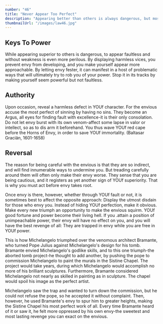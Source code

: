```yaml
---
number: "46"
title: "Never Appear Too Perfect"
description: "Appearing better than others is always dangerous, but most dangerous of all is to appear to have no faults or weaknesses. Envy creates silent enemies. It is smart to occasionally display deJects, and admit to harmless vices, in order to deflect envy and appear more human and approachable. Only gods and the dead can seem perfect with impunity."
thumbnailUrl: "/images/law46.jpg"
---
```


## Keys To Power

While appearing superior to others is dangerous, to appear faultless and without weakness is even more perilous. By displaying harmless vices, you prevent envy from developing, and you make yourself appear more approachable. By letting envy fester, it can manifest in a host of problematic ways that will ultimately try to rob you of your power. Stop it in its tracks by making yourself seem powerful but not faultless.

## Authority

Upon occasion, reveal a harmless defect in YOUf character. For the envious accuse the most perfect of sinning by having no sins. They become an Argus, all eyes for finding fault with excellence-it is their only consolation. Do not let envy burst with its own venom-affect some lapse in valor or intellect, so as to dis arm it beforehand. You thus wave YOUf red cape before the Horns of Envy, in order to save YOUf immortality. (Baltasar Graciän, 1601-1658)

## Reversal

The reason for being careful with the envious is that they are so indirect, and will find innumerable ways to undermine you. But treading carefully around them will often only make their envy worse. They sense that you are being cautious, and it registers as yet another sign of YOUf superiority. That is why you must act before envy takes root.

Once envy is there, however, whether through YOUf fault or not, it is sometimes best to affect the opposite approach: Display the utmost disdain for those who envy you. Instead of hiding YOUf perfection, make it obvious. Make every new triumph an opportunity to make the envious squirm. YOUf good fortune and power become their living hell. If you .attain a position of unimpeachable power, their envy will have no effect on you, and you will have the best revenge of all: They are trapped in envy while you are free in YOUf power.

This is how Michelangelo triumphed over the venomous architect Bramante, who turned Pope Julius against Michelangelo's design for his tomb. Bramante envied Michelangelo's godlike skills, and to this one triumph-the aborted tomb project-he thought to add another, by pushing the pope to commission Michelangelo to paint the murals in the Sistine Chapel. The project would take years, during which Michelangelo would accomplish no more of his brilliant sculptures. Furthermore, Bramante considered Michelangelo not nearly as skilled in painting as in sculpture. The chapel would spoil his image as the perfect artist.

Michelangelo saw the trap and wanted to turn down the commission, but he could not refuse the pope, so he accepted it without complaint. Then, however, he used Bramante's envy to spur him to greater heights, making the Sistine Chapel his most perfect work of all. Every time Bramante heard of it or saw it, he felt more oppressed by his own envy-the sweetest and most lasting revenge you can exact on the envious.

